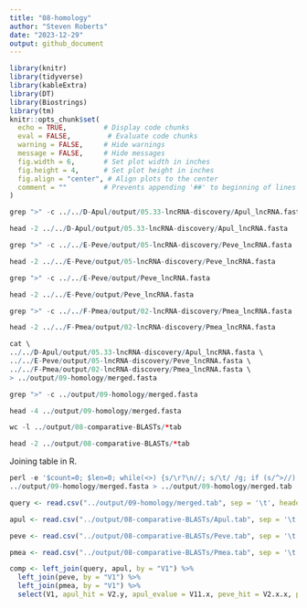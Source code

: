 ```yaml
---
title: "08-homology"
author: "Steven Roberts"
date: "2023-12-29"
output: github_document
---
```


```r
library(knitr)
library(tidyverse)
library(kableExtra)
library(DT)
library(Biostrings)
library(tm)
knitr::opts_chunk$set(
  echo = TRUE,         # Display code chunks
  eval = FALSE,         # Evaluate code chunks
  warning = FALSE,     # Hide warnings
  message = FALSE,     # Hide messages
  fig.width = 6,       # Set plot width in inches
  fig.height = 4,      # Set plot height in inches
  fig.align = "center", # Align plots to the center
  comment = ""         # Prevents appending '##' to beginning of lines in code output
)
```



```r
grep ">" -c ../../D-Apul/output/05.33-lncRNA-discovery/Apul_lncRNA.fasta

head -2 ../../D-Apul/output/05.33-lncRNA-discovery/Apul_lncRNA.fasta 
```

```r
grep ">" -c ../../E-Peve/output/05-lncRNA-discovery/Peve_lncRNA.fasta

head -2 ../../E-Peve/output/05-lncRNA-discovery/Peve_lncRNA.fasta 
```

```r
grep ">" -c ../../E-Peve/output/Peve_lncRNA.fasta

head -2 ../../E-Peve/output/Peve_lncRNA.fasta 
```



```r
grep ">" -c ../../F-Pmea/output/02-lncRNA-discovery/Pmea_lncRNA.fasta

head -2 ../../F-Pmea/output/02-lncRNA-discovery/Pmea_lncRNA.fasta 
```


```r
cat \
../../D-Apul/output/05.33-lncRNA-discovery/Apul_lncRNA.fasta \
../../E-Peve/output/05-lncRNA-discovery/Peve_lncRNA.fasta \
../../F-Pmea/output/02-lncRNA-discovery/Pmea_lncRNA.fasta \
> ../output/09-homology/merged.fasta
```


```r
grep ">" -c ../output/09-homology/merged.fasta

head -4 ../output/09-homology/merged.fasta
```


```r
wc -l ../output/08-comparative-BLASTs/*tab

head -2 ../output/08-comparative-BLASTs/*tab
```



Joining table in R. 



```r
perl -e '$count=0; $len=0; while(<>) {s/\r?\n//; s/\t/ /g; if (s/^>//) { if ($. != 1) {print "\n"} s/ |$/\t/; $count++; $_ .= "\t";} else {s/ //g; $len += length($_)} print $_;} print "\n"; warn "\nConverted $count FASTA records in $. lines to tabular format\nTotal sequence length: $len\n\n";' \
../output/09-homology/merged.fasta > ../output/09-homology/merged.tab
```

```r
query <- read.csv("../output/09-homology/merged.tab", sep = '\t', header = FALSE, row.names=NULL)
```

```r
apul <- read.csv("../output/08-comparative-BLASTs/Apul.tab", sep = '\t', header = FALSE, row.names=NULL)
```

```r
peve <- read.csv("../output/08-comparative-BLASTs/Peve.tab", sep = '\t', header = FALSE, row.names=NULL)
```

```r
pmea <- read.csv("../output/08-comparative-BLASTs/Pmea.tab", sep = '\t', header = FALSE, row.names=NULL)
```




```r
comp <- left_join(query, apul, by = "V1") %>%
  left_join(peve, by = "V1") %>%
  left_join(pmea, by = "V1") %>%
  select(V1, apul_hit = V2.y, apul_evalue = V11.x, peve_hit = V2.x.x, peve_evalue = V11.y, pmea_hit = V2.y.y, pmea_evalue = V11)
```





